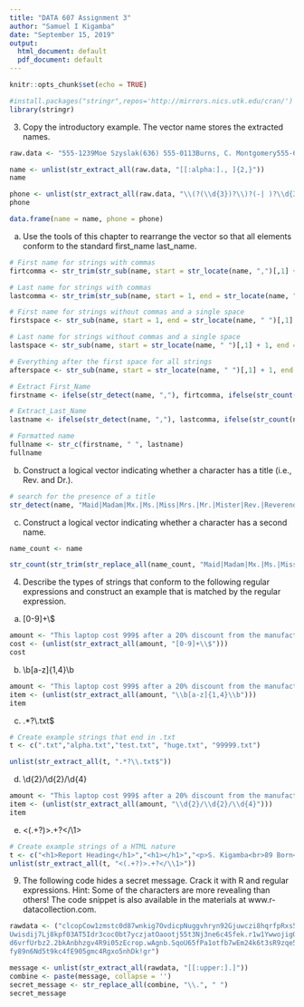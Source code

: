 ---
title: "DATA 607 Assignment 3"
author: "Samuel I Kigamba"
date: "September 15, 2019"
output:
  html_document: default
  pdf_document: default
---

```{r setup, include=FALSE}
knitr::opts_chunk$set(echo = TRUE)
```

```{r, install stringr package, include=TRUE}
#install.packages("stringr",repos='http://mirrors.nics.utk.edu/cran/')
library(stringr)
```

3. Copy the introductory example. The vector name stores the extracted names.

```{r, rawdata.intro, include=TRUE}
raw.data <- "555-1239Moe Szyslak(636) 555-0113Burns, C. Montgomery555-6542Rev. Timothy Lovejoy555 8904Ned Flanders636-555-3226Simpson,Homer5553642Dr. Julius Hibbert"

name <- unlist(str_extract_all(raw.data, "[[:alpha:]., ]{2,}"))
name

phone <- unlist(str_extract_all(raw.data, "\\(?(\\d{3})?\\)?(-| )?\\d{3}(-| )?\\d{4}"))
phone

data.frame(name = name, phone = phone)
```

(a) Use the tools of this chapter to rearrange the vector so that all elements conform to
the standard first_name last_name.

```{r, extract first name, last name, include=TRUE}

# First name for strings with commas
firtcomma <- str_trim(str_sub(name, start = str_locate(name, ",")[,1] + 1, end = str_length(name)))

# Last name for strings with commas
lastcomma <- str_trim(str_sub(name, start = 1, end = str_locate(name, ",")[,1] - 1))

# First name for strings without commas and a single space
firstspace <- str_sub(name, start = 1, end = str_locate(name, " ")[,1] - 1)

# Last name for strings without commas and a single space
lastspace <- str_sub(name, start = str_locate(name, " ")[,1] + 1, end = str_length(name))

# Everything after the first space for all strings
afterspace <- str_sub(name, start = str_locate(name, " ")[,1] + 1, end = str_length(name))

# Extract First_Name
firstname <- ifelse(str_detect(name, ","), firtcomma, ifelse(str_count(name, " ") == 2, ifelse(str_detect(afterspace, " "), str_sub(afterspace, start = 1, end = str_locate(afterspace, " ")[,1] - 1), afterspace), firstspace))

# Extract_Last_Name
lastname <- ifelse(str_detect(name, ","), lastcomma, ifelse(str_count(name, " ") == 2, ifelse(str_detect(afterspace, " "), str_sub(afterspace, start = str_locate(afterspace, " ")[,1] + 1, end = str_length(afterspace)), afterspace), lastspace))

# Formatted name
fullname <- str_c(firstname, " ", lastname)
fullname
```

(b) Construct a logical vector indicating whether a character has a title (i.e., Rev. and
Dr.).

```{r, check for titles,include=TRUE}

# search for the presence of a title
str_detect(name, "Maid|Madam|Mx.|Ms.|Miss|Mrs.|Mr.|Mister|Rev.|Reverend|Dr.|Doctor|Prof.|Professor|Father|Hon.|Honorable|Pres.|President|Gov.|Governer|Msgr.|Monsignor|Sen.|Senator")
```

(c) Construct a logical vector indicating whether a character has a second name.

```{r, check characters for a second name, include=TRUE}

name_count <- name

str_count(str_trim(str_replace_all(name_count, "Maid|Madam|Mx.|Ms.|Miss|Mrs.|Mr.|Mister|Rev.|Reverend|Dr.|Doctor|Prof.|Professor|Father|Hon.|Honorable|Pres.|President|Gov.|Governer|Msgr.|Monsignor|Sen.|Senator", "")), " ") > 1
```


4. Describe the types of strings that conform to the following regular expressions and
construct an example that is matched by the regular expression.

(a) [0-9]+\\$

```{r, extract ammount and currency, echo=TRUE}
amount <- "This laptop cost 999$ after a 20% discount from the manufacturer."
cost <- (unlist(str_extract_all(amount, "[0-9]+\\$")))
cost
```


(b) \\b[a-z]{1,4}\\b


```{r, extract all lowercase words of length 1-4, echo=TRUE}
amount <- "This laptop cost 999$ after a 20% discount from the manufacturer."
item <- (unlist(str_extract_all(amount, "\\b[a-z]{1,4}\\b")))
item
```

(c) .*?\\.txt$


```{r, extract txt, echo=TRUE}
# Create example strings that end in .txt
t <- c(".txt","alpha.txt","test.txt", "huge.txt", "99999.txt")

unlist(str_extract_all(t, ".*?\\.txt$"))
```


(d) \\d{2}/\\d{2}/\\d{4}

```{r, extract date, echo=TRUE}
amount <- "This laptop cost 999$ after a 20% discount from the manufacturer. The date of manufacture is noted as 12/12/2019 although the actual assembly date was 12/12/2020."
item <- (unlist(str_extract_all(amount, "\\d{2}/\\d{2}/\\d{4}")))
item
```


(e) <(.+?)>.+?</\\1>

```{r, extract upto first instance of occurence, echo=TRUE}
# Create example strings of a HTML nature
t <- c("<h1>Report Heading</h1>","<h1></h1>","<p>S. Kigamba<br>89 Born<br>Sydney</p>","<img src='school.gif' alt='School library' height='20' width='60'>")
unlist(str_extract_all(t, "<(.+?)>.+?</\\1>"))
```



9. The following code hides a secret message. Crack it with R and regular expressions.
Hint: Some of the characters are more revealing than others! The code snippet is also
available in the materials at www.r-datacollection.com.

```{r, data.extract, echo=TRUE}
rawdata <- ("clcopCow1zmstc0d87wnkig7OvdicpNuggvhryn92Gjuwczi8hqrfpRxs5Aj5dwpn0Tanwo
Uwisdij7Lj8kpf03AT5Idr3coc0bt7yczjatOaootj55t3Nj3ne6c4Sfek.r1w1YwwojigO
d6vrfUrbz2.2bkAnbhzgv4R9i05zEcrop.wAgnb.SqoU65fPa1otfb7wEm24k6t3sR9zqe5
fy89n6Nd5t9kc4fE905gmc4Rgxo5nhDk!gr")
```

```{r, extract message, echo=TRUE}
message <- unlist(str_extract_all(rawdata, "[[:upper:].]"))
combine <- paste(message, collapse = '')
secret_message <- str_replace_all(combine, "\\.", " ")
secret_message
```





